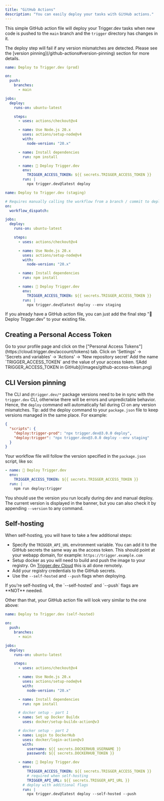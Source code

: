 ```yaml
---
title: "GitHub Actions"
description: "You can easily deploy your tasks with GitHub actions."
---
```


This simple GitHub action file will deploy your Trigger.dev tasks when new code is pushed to the `main` branch and the `trigger` directory has changes in it.

<Warning>
  The deploy step will fail if any version mismatches are detected. Please see the [version
  pinning](/github-actions#version-pinning) section for more details.
</Warning>

<CodeGroup>

```yaml .github/workflows/release-trigger-prod.yml
name: Deploy to Trigger.dev (prod)

on:
  push:
    branches:
      - main

jobs:
  deploy:
    runs-on: ubuntu-latest

    steps:
      - uses: actions/checkout@v4

      - name: Use Node.js 20.x
        uses: actions/setup-node@v4
        with:
          node-version: "20.x"

      - name: Install dependencies
        run: npm install

      - name: 🚀 Deploy Trigger.dev
        env:
          TRIGGER_ACCESS_TOKEN: ${{ secrets.TRIGGER_ACCESS_TOKEN }}
        run: |
          npx trigger.dev@latest deploy
```

```yaml .github/workflows/release-trigger-staging.yml
name: Deploy to Trigger.dev (staging)

# Requires manually calling the workflow from a branch / commit to deploy to staging
on:
  workflow_dispatch:

jobs:
  deploy:
    runs-on: ubuntu-latest

    steps:
      - uses: actions/checkout@v4

      - name: Use Node.js 20.x
        uses: actions/setup-node@v4
        with:
          node-version: "20.x"

      - name: Install dependencies
        run: npm install

      - name: 🚀 Deploy Trigger.dev
        env:
          TRIGGER_ACCESS_TOKEN: ${{ secrets.TRIGGER_ACCESS_TOKEN }}
        run: |
          npx trigger.dev@latest deploy --env staging
```

</CodeGroup>

If you already have a GitHub action file, you can just add the final step "🚀 Deploy Trigger.dev" to your existing file.

## Creating a Personal Access Token

<Steps>

<Step title="Create a new access token">
  Go to your profile page and click on the ["Personal Access
  Tokens"](https://cloud.trigger.dev/account/tokens) tab.
</Step>

<Step title="Go to your repository on GitHub.">
  Click on 'Settings' -> 'Secrets and variables' -> 'Actions' -> 'New repository secret'
</Step>

<Step title="Add the TRIGGER_ACCESS_TOKEN">
  Add the name `TRIGGER_ACCESS_TOKEN` and the value of your access token. ![Add TRIGGER_ACCESS_TOKEN
  in GitHub](/images/github-access-token.png)
</Step>

</Steps>

## CLI Version pinning

The CLI and `@trigger.dev/*` package versions need to be in sync with the `trigger.dev` CLI, otherwise there will be errors and unpredictable behavior. Hence, the `deploy` command will automatically fail during CI on any version mismatches.
Tip: add the deploy command to your `package.json` file to keep versions managed in the same place. For example:

```json
{
  "scripts": {
    "deploy:trigger-prod": "npx trigger.dev@3.0.0 deploy",
    "deploy:trigger": "npx trigger.dev@3.0.0 deploy --env staging"
  }
}
```

Your workflow file will follow the version specified in the `package.json` script, like so:

```yaml .github/workflows/release-trigger.yml
- name: 🚀 Deploy Trigger.dev
  env:
    TRIGGER_ACCESS_TOKEN: ${{ secrets.TRIGGER_ACCESS_TOKEN }}
  run: |
    npm run deploy:trigger
```

You should use the version you run locally during dev and manual deploy. The current version is displayed in the banner, but you can also check it by appending `--version` to any command.

## Self-hosting

When self-hosting, you will have to take a few additional steps:

- Specify the `TRIGGER_API_URL` environment variable. You can add it to the GitHub secrets the same way as the access token. This should point at your webapp domain, for example: `https://trigger.example.com`
- Setup docker as you will need to build and push the image to your registry. On [Trigger.dev Cloud](https://cloud.trigger.dev) this is all done remotely.
- Add your registry credentials to the GitHub secrets.
- Use the `--self-hosted` and `--push` flags when deploying.

<Tip>
  If you're self-hosting v4, the `--self-hosted` and `--push` flags are **NOT** needed.
</Tip>

Other than that, your GitHub action file will look very similar to the one above:

<CodeGroup>

```yaml .github/workflows/release-trigger-self-hosted.yml
name: Deploy to Trigger.dev (self-hosted)

on:
  push:
    branches:
      - main

jobs:
  deploy:
    runs-on: ubuntu-latest

    steps:
      - uses: actions/checkout@v4

      - name: Use Node.js 20.x
        uses: actions/setup-node@v4
        with:
          node-version: "20.x"

      - name: Install dependencies
        run: npm install

      # docker setup - part 1
      - name: Set up Docker Buildx
        uses: docker/setup-buildx-action@v3

      # docker setup - part 2
      - name: Login to DockerHub
        uses: docker/login-action@v3
        with:
          username: ${{ secrets.DOCKERHUB_USERNAME }}
          password: ${{ secrets.DOCKERHUB_TOKEN }}

      - name: 🚀 Deploy Trigger.dev
        env:
          TRIGGER_ACCESS_TOKEN: ${{ secrets.TRIGGER_ACCESS_TOKEN }}
          # required when self-hosting
          TRIGGER_API_URL: ${{ secrets.TRIGGER_API_URL }}
        # deploy with additional flags
        run: |
          npx trigger.dev@latest deploy --self-hosted --push
```

</CodeGroup>
